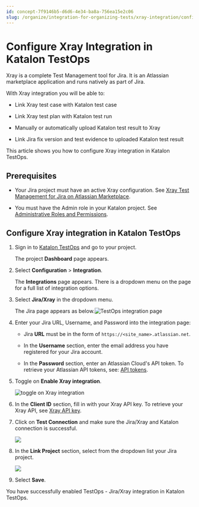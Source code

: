 ```yaml
---
id: concept-7f9146b5-d6d6-4e34-ba8a-756ea15e2c06
slug: /organize/integration-for-organizing-tests/xray-integration/configure-xray-integration-in-katalon-testops
---
```


# Configure Xray Integration in Katalon TestOps

Xray is a complete Test Management tool for Jira. It is an Atlassian marketplace application and runs natively as part of Jira.

With Xray integration you will be able to:

-   Link Xray test case with Katalon test case

-   Link Xray test plan with Katalon test run

-   Manually or automatically upload Katalon test result to Xray

-   Link Jira fix version and test evidence to uploaded Katalon test result

This article shows you how to configure Xray integration in Katalon TestOps.

## Prerequisites

-   Your Jira project must have an active Xray configuration. See [Xray Test Management for Jira on Atlassian Marketplace](https://marketplace.atlassian.com/apps/1211769/xray-test-management-for-jira).

-   You must have the Admin role in your Katalon project. See [Administrative Roles and Permissions](/administer/administration-roles/administrative-roles-and-permissions).


## Configure Xray integration in Katalon TestOps

1.  Sign in to [Katalon TestOps](https://testops.katalon.io/login) and go to your project.

    The project **Dashboard** page appears.

2.  Select **Configuration** &gt; **Integration**.

    The **Integrations** page appears. There is a dropdown menu on the page for a full list of integration options.

3.  Select **Jira/Xray** in the dropdown menu.

    The Jira page appears as below.<img src="/doc_images/Documents/Organize/Integration_For_Organizing_Tests/Xray_Integration/Configure_Xray_integration_in_TestOps/image/TestOps_integrations_page.png" alt="TestOps integration page" />

4.  Enter your Jira URL, Username, and Password into the integration page:

    -   Jira **URL** must be in the form of <code>https://&lt;site&#95;name&gt;.atlassian.net</code>.

    -   In the **Username** section, enter the email address you have registered for your Jira account.

    -   In the **Password** section, enter an Atlassian Cloud's API token. To retrieve your Atlassian API tokens, see: [API tokens](https://confluence.atlassian.com/cloud/api-tokens-938839638.html).

5.  Toggle on **Enable Xray integration**.

    <img src="/doc_images/Documents/Organize/Integration_For_Organizing_Tests/Xray_Integration/Configure_Xray_integration_in_TestOps/image/TO-Integration-enable_Xray_toggle.png" alt="toggle on Xray integration" />

6.  In the **Client ID** section, fill in with your Xray API key. To retrieve your Xray API, see [Xray API key](https://docs.getxray.app/display/XRAYCLOUD/Global+Settings%3A+API+Keys).

7.  Click on **Test Connection** and make sure the Jira/Xray and Katalon connection is successful.

    <img src="/doc_images/Documents/Organize/Integration_For_Organizing_Tests/Xray_Integration/Configure_Xray_integration_in_TestOps/image/TO-Integration-connect_successfully_dialog.png" />

8.  In the **Link Project** section, select from the dropdown list your Jira project.

    <img src="/doc_images/Documents/Organize/Integration_For_Organizing_Tests/Xray_Integration/Configure_Xray_integration_in_TestOps/image/TO-Integration-Xray_integration-Link_Project.png" />

9.  Select **Save**.


You have successfully enabled TestOps - Jira/Xray integration in Katalon TestOps.
